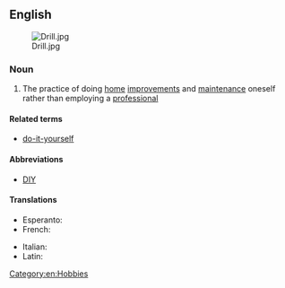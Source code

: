 ==English==
[[Image:Drill.jpg|thumb]]

===Noun===
{{wikipedia}}
{{en-noun|sg=[[do]] [[it]] [[yourself]]|-}}

# The practice of doing [[home]] [[improvement]]s and [[maintenance]] oneself rather than employing a [[professional]]

====Related terms====
*[[do-it-yourself]]

====Abbreviations====
* [[DIY]]

====Translations====
{{trans-top|practice of doing home improvements and maintenance oneself}}
* Esperanto: {{t|eo|memfarado}}
* French: {{t+|fr|bricolage|m}}
{{trans-mid}}
* Italian: {{t-|it|fai da te|m}}
* Latin: {{t-|la|bricolage|m}}
{{trans-bottom}}

[[Category:en:Hobbies]]